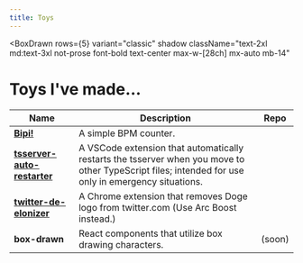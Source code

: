 ```yaml
---
title: Toys
---
```


<BoxDrawn
  rows={5}
  variant="classic"
  shadow
  className="text-2xl md:text-3xl not-prose font-bold text-center max-w-[28ch] mx-auto mb-14"
>
  <h1>Toys I've made...</h1>
</BoxDrawn>

| Name                                                                                                                                       | Description                                                                                                                                         | Repo                                                                                       |
| ------------------------------------------------------------------------------------------------------------------------------------------ | --------------------------------------------------------------------------------------------------------------------------------------------------- | ------------------------------------------------------------------------------------------ |
| [**Bipi!**](https://bipi.sehyunchung.dev)                                                                                                  | A simple BPM counter.                                                                                                                               | [<LinkIcon className="h-4 w-4" />](https://github.com/sehyunchung/bipi)                    |
| [**tsserver-auto-restarter**](https://marketplace.visualstudio.com/items?itemName=SehyunChung.tsserver-auto-restarter)                     | A VSCode extension that automatically restarts the tsserver when you move to other TypeScript files; intended for use only in emergency situations. | [<LinkIcon className="h-4 w-4" />](https://github.com/sehyunchung/tsserver-auto-restarter) |
| [**twitter-de-elonizer**](https://chrome.google.com/webstore/detail/twitter-de-elonizer/elfgpiecbnknhfpkcpcnghkkkdilobkg?hl=en&authuser=0) | A Chrome extension that removes Doge logo from twitter.com (Use Arc Boost instead.)                                                                 | [<LinkIcon className="h-4 w-4" />](https://github.com/sehyunchung/twitter-de-elonizer/)    |
| **box-drawn**                                                                                                                              | React components that utilize box drawing characters.                                                                                               | (soon)                                                                                     |
